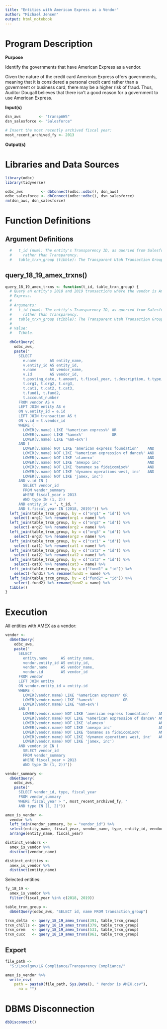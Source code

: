 ```yaml
---
title: "Entities with American Express as a Vendor"
author: "Michael Jensen"
output: html_notebook
---
```

# Program Description

**Purpose**

Identify the governments that have American Express as a vendor.

Given the nature of the credit card American Express offers governments, meaning that it is considered a personal credit card rather than a government or business card, there may be a higher risk of fraud. Thus, Auditor Dougall believes that there isn't a good reason for a government to use American Express.

**Input(s)**

```r
dsn_aws        <- "transpAWS"
dsn_salesforce <- "Salesforce"

# Insert the most recently archived fiscal year:
most_recent_archived_fy <- 2013
```

**Output(s)**



# Libraries and Data Sources

```r
library(odbc)
library(tidyverse)

odbc_aws        <- dbConnect(odbc::odbc(), dsn_aws)
odbc_salesforce <- dbConnect(odbc::odbc(), dsn_salesforce)
rm(dsn_aws, dsn_salesforce)
```

# Function Definitions

## Argument Definitions

```r
  #   t_id (num): The entity's Transparency ID, as queried from Salesforce
  #     rather than Transparency.
  #   table_trxn_group (tibble): The Transparent Utah Transaction Group Table.
```

## query_18_19_amex_trxns()

```r
query_18_19_amex_trxns <- function(t_id, table_trxn_group) {
  # Query an entity's 2018 and 2019 transactions where the vendor is American
  # Express.
  #
  # Arguments:
  #   t_id (num): The entity's Transparency ID, as queried from Salesforce
  #     rather than Transparency.
  #   table_trxn_group (tibble): The Transparent Utah Transaction Group Table.
  #
  # Value:
  #   Tibble.

  dbGetQuery(
    odbc_aws,
    paste("
      SELECT
        e.name      AS entity_name,
        v.entity_id AS entity_id,
        v.name      AS vendor_name,
        v.id        AS vendor_id,
        t.posting_date, t.amount, t.fiscal_year, t.description, t.type, 
        t.org1, t.org2, t.org3,
        t.cat1, t.cat2, t.cat3,
        t.fund1, t.fund2,
        t.account_number
      FROM vendor AS v
      LEFT JOIN entity AS e
      ON v.entity_id = e.id
      LEFT JOIN transaction AS t
      ON v.id = t.vendor_id
      WHERE (
        LOWER(v.name) LIKE '%american express%' OR
        LOWER(v.name) LIKE '%amex%'             OR
        LOWER(v.name) LIKE '%am-ex%')
      AND (
        LOWER(v.name) NOT LIKE 'american express foundation'    AND
        LOWER(v.name) NOT LIKE '%american expression of dance%' AND
        LOWER(v.name) NOT LIKE 'alamexo'                        AND
        LOWER(v.name) NOT LIKE 'amexpo inc'                     AND
        LOWER(v.name) NOT LIKE 'banamex sa fideicomiso%'        AND
        LOWER(v.name) NOT LIKE 'dynamex operations west, inc'   AND
        LOWER(v.name) NOT LIKE 'jamex, inc')
      AND v.id IN (
        SELECT vendor_id
        FROM vendor_summary
        WHERE fiscal_year > 2013
        AND type IN (1, 2))
      AND entity_id = ", t_id, "
      AND t.fiscal_year IN (2018, 2019)")) %>% 
  left_join(table_trxn_group, by = c("org1" = "id")) %>% 
    select(-org1) %>% rename(org1 = name) %>% 
  left_join(table_trxn_group, by = c("org2" = "id")) %>% 
    select(-org2) %>% rename(org2 = name) %>% 
  left_join(table_trxn_group, by = c("org3" = "id")) %>% 
    select(-org3) %>% rename(org3 = name) %>% 
  left_join(table_trxn_group, by = c("cat1" = "id")) %>% 
    select(-cat1) %>% rename(cat1 = name) %>% 
  left_join(table_trxn_group, by = c("cat2" = "id")) %>% 
    select(-cat2) %>% rename(cat2 = name) %>% 
  left_join(table_trxn_group, by = c("cat3" = "id")) %>% 
    select(-cat3) %>% rename(cat3 = name) %>% 
  left_join(table_trxn_group, by = c("fund1" = "id")) %>% 
    select(-fund1) %>% rename(fund1 = name) %>% 
  left_join(table_trxn_group, by = c("fund2" = "id")) %>% 
    select(-fund2) %>% rename(fund2 = name) %>% 
  tibble()
}
```

# Execution

All entities with AMEX as a vendor:

```r
vendor <-
  dbGetQuery(
    odbc_aws,
    paste("
      SELECT
        entity.name      AS entity_name,
        vendor.entity_id AS entity_id,
        vendor.name      AS vendor_name,
        vendor.id        AS vendor_id
      FROM vendor
      LEFT JOIN entity
      ON vendor.entity_id = entity.id
      WHERE (
        LOWER(vendor.name) LIKE '%american express%' OR
        LOWER(vendor.name) LIKE '%amex%'             OR
        LOWER(vendor.name) LIKE '%am-ex%')
      AND (
        LOWER(vendor.name) NOT LIKE 'american express foundation'    AND
        LOWER(vendor.name) NOT LIKE '%american expression of dance%' AND
        LOWER(vendor.name) NOT LIKE 'alamexo'                        AND
        LOWER(vendor.name) NOT LIKE 'amexpo inc'                     AND
        LOWER(vendor.name) NOT LIKE 'banamex sa fideicomiso%'        AND
        LOWER(vendor.name) NOT LIKE 'dynamex operations west, inc'   AND
        LOWER(vendor.name) NOT LIKE 'jamex, inc')
      AND vendor.id IN (
        SELECT vendor_id
        FROM vendor_summary
        WHERE fiscal_year > 2013
        AND type IN (1, 2))"))

vendor_summary <-
  dbGetQuery(
    odbc_aws,
    paste("
      SELECT vendor_id, type, fiscal_year
      FROM vendor_summary
      WHERE fiscal_year > ", most_recent_archived_fy, "
      AND type IN (1, 2)"))

amex_is_vendor <- 
  vendor %>%
  left_join(vendor_summary, by = "vendor_id") %>% 
  select(entity_name, fiscal_year, vendor_name, type, entity_id, vendor_id) %>% 
  arrange(entity_name, fiscal_year)

distinct_vendors <-
  amex_is_vendor %>%
  distinct(vendor_name)

distinct_entities <-
  amex_is_vendor %>%
  distinct(entity_name)
```

Selected entities:

```r
fy_18_19 <- 
  amex_is_vendor %>% 
  filter(fiscal_year %in% c(2018, 2019))

table_trxn_group <- 
  dbGetQuery(odbc_aws, "SELECT id, name FROM transaction_group")

trxn_delta  <- query_18_19_amex_trxns(391, table_trxn_group)
trxn_chills <- query_18_19_amex_trxns(379, table_trxn_group)
trxn_orem   <- query_18_19_amex_trxns(531, table_trxn_group)
trxn_cucc   <- query_18_19_amex_trxns(961, table_trxn_group)
```

## Export

```r
file_path <-
  "S:/Localgov/LG Compliance/Transparency Compliance/"

amex_is_vendor %>% 
  write_csv(
    path = paste0(file_path, Sys.Date(), " Vendor is AMEX.csv"),
      na = "")
```

# DBMS Disconnection

```r
dbDisconnect()
```